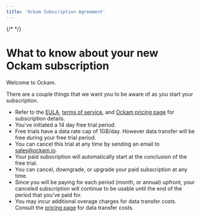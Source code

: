 ```yaml
---
title: 'Ockam Subscription Agreement'
---
```


{/* <!-- vale off --> */}

# What to know about your new Ockam subscription 

Welcome to Ockam. 

There are a couple things that we want you to be aware of as you start your 
subscription. 

* Refer to the [EULA](https://aws.amazon.com/marketplace/pp/prodview-wsd42efzcpsxk#usage-information), [terms of service](https://www.ockam.io/policies/terms), and [Ockam pricing page](https://www.ockam.io/pricing) for subscription 
details. 
* You've initiated a  14 day free trial period.
* Free trials have a data rate cap of 1GB/day. However data transfer will be 
free during your free trial period.
* You can cancel this  trial at any time by sending an email to sales@ockam.io. 
* Your paid subscription will automatically start at the conclusion of the free 
trial. 
* You can cancel, downgrade, or upgrade your paid subscription at any time.
* Since you will be paying for each period (month, or annual) upfront, your 
canceled subscription will continue to be usable until the end of the period 
that you've paid for.
* You may incur additional overage charges for data transfer costs. Consult the 
[pricing page](https://www.ockam.io/pricing) for data transfer costs.

